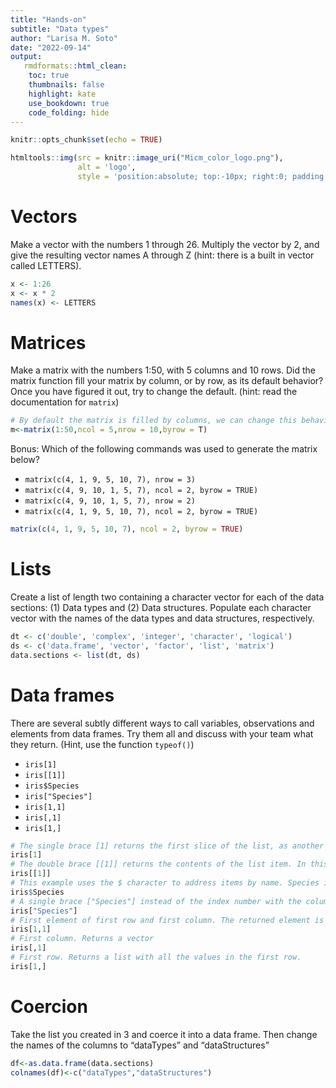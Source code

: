 ```yaml
---
title: "Hands-on"
subtitle: "Data types"
author: "Larisa M. Soto"
date: "2022-09-14"
output:
   rmdformats::html_clean:
    toc: true
    thumbnails: false
    highlight: kate
    use_bookdown: true
    code_folding: hide
---
```


```r
knitr::opts_chunk$set(echo = TRUE)
```

```r
htmltools::img(src = knitr::image_uri("Micm_color_logo.png"), 
               alt = 'logo', 
               style = 'position:absolute; top:-10px; right:0; padding:10px; max-width:50%;')
```

# Vectors 

Make a vector with the numbers 1 through 26. Multiply the vector by 2, and give the resulting vector names A through Z (hint: there is a built in vector called LETTERS).

```r
x <- 1:26
x <- x * 2
names(x) <- LETTERS
```

# Matrices 

Make a matrix with the numbers 1:50, with 5 columns and 10 rows. Did the matrix function fill your matrix by column, or by row, as its default behavior? Once you have figured it out, try to change the default. (hint: read the documentation for `matrix`)

```r
# By default the matrix is filled by columns, we can change this behavior using byrow=TRUE
m<-matrix(1:50,ncol = 5,nrow = 10,byrow = T)
```

Bonus: Which of the following commands was used to generate the matrix below?

- `matrix(c(4, 1, 9, 5, 10, 7), nrow = 3)`
- `matrix(c(4, 9, 10, 1, 5, 7), ncol = 2, byrow = TRUE)`
- `matrix(c(4, 9, 10, 1, 5, 7), nrow = 2)`
- `matrix(c(4, 1, 9, 5, 10, 7), ncol = 2, byrow = TRUE)`

```r
matrix(c(4, 1, 9, 5, 10, 7), ncol = 2, byrow = TRUE)
```

# Lists 

Create a list of length two containing a character vector for each of the data sections: (1) Data types and (2) Data structures. Populate each character vector with the names of the data types and data structures, respectively.

```r
dt <- c('double', 'complex', 'integer', 'character', 'logical')
ds <- c('data.frame', 'vector', 'factor', 'list', 'matrix')
data.sections <- list(dt, ds)
```

# Data frames 

There are several subtly different ways to call variables, observations and elements from data frames. Try them all and discuss with your team what they return. (Hint, use the function `typeof()`)

- `iris[1]`
- `iris[[1]]`
- `iris$Species`
- `iris["Species"]`
- `iris[1,1]`
-  `iris[,1]`
-  `iris[1,]`


```r
# The single brace [1] returns the first slice of the list, as another list. In this case it is the first column of the data frame.
iris[1]
# The double brace [[1]] returns the contents of the list item. In this case it is the contents of the first column, a vector of type factor.
iris[[1]]
# This example uses the $ character to address items by name. Species is a vector of type factor.
iris$Species
# A single brace ["Species"] instead of the index number with the column name will also return a list like in the first example
iris["Species"]
# First element of first row and first column. The returned element is an integer
iris[1,1]
# First column. Returns a vector
iris[,1]
# First row. Returns a list with all the values in the first row.
iris[1,]
```


# Coercion

Take the list you created in 3 and coerce it into a data frame. Then change the names of the columns to "dataTypes" and "dataStructures"


```r
df<-as.data.frame(data.sections)
colnames(df)<-c("dataTypes","dataStructures")
```


